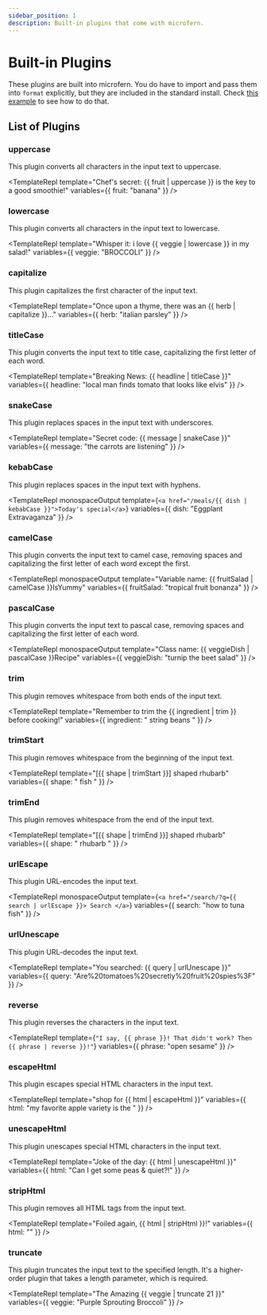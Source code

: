 ```yaml
---
sidebar_position: 1
description: Built-in plugins that come with microfern.
---
```



# Built-in Plugins

These plugins are built into microfern. You do have to import and pass them into
`format` explicitly, but they are included in the standard install.
Check [this example](http://localhost:3000/docs/intro#plugins) to see how to do that.

## List of Plugins

### uppercase
This plugin converts all characters in the input text to uppercase.

<TemplateRepl
      template="Chef's secret: {{ fruit | uppercase }} is the key to a good smoothie!"
      variables={{ fruit: "banana" }}
/>

### lowercase
This plugin converts all characters in the input text to lowercase.

<TemplateRepl
      template="Whisper it: i love {{ veggie | lowercase }} in my salad!"
      variables={{ veggie: "BROCCOLI" }}
/>

### capitalize
This plugin capitalizes the first character of the input text.

<TemplateRepl
      template="Once upon a thyme, there was an {{ herb | capitalize }}..."
      variables={{ herb: "italian parsley" }}
/>

### titleCase
This plugin converts the input text to title case, capitalizing the first letter of each word.

<TemplateRepl
      template="Breaking News: {{ headline | titleCase }}"
      variables={{ headline: "local man finds tomato that looks like elvis" }}
/>

### snakeCase
This plugin replaces spaces in the input text with underscores.

<TemplateRepl
      template="Secret code: {{ message | snakeCase }}"
      variables={{ message: "the carrots are listening" }}
/>

### kebabCase
This plugin replaces spaces in the input text with hyphens.

<TemplateRepl
      monospaceOutput
      template={`<a href="/meals/{{ dish | kebabCase }}">Today's special</a>`}
      variables={{ dish: "Eggplant Extravaganza" }}
/>

### camelCase
This plugin converts the input text to camel case, removing spaces and capitalizing the first letter of each word except the first.

<TemplateRepl
      monospaceOutput
      template="Variable name: {{ fruitSalad | camelCase }}IsYummy"
      variables={{ fruitSalad: "tropical fruit bonanza" }}
/>

### pascalCase
This plugin converts the input text to pascal case, removing spaces and capitalizing the first letter of each word.

<TemplateRepl
      monospaceOutput
      template="Class name: {{ veggieDish | pascalCase }}Recipe"
      variables={{ veggieDish: "turnip the beet salad" }}
/>

### trim
This plugin removes whitespace from both ends of the input text.

<TemplateRepl
      template="Remember to trim the {{ ingredient | trim }} before cooking!"
      variables={{ ingredient: "  string beans  " }}
/>

### trimStart
This plugin removes whitespace from the beginning of the input text.

<TemplateRepl
      template="[{{ shape | trimStart }}] shaped rhubarb"
      variables={{ shape: " fish " }}
/>

### trimEnd
This plugin removes whitespace from the end of the input text.

<TemplateRepl
      template="[{{ shape | trimEnd }}] shaped rhubarb"
      variables={{ shape: " rhubarb " }}
/>

### urlEscape
This plugin URL-encodes the input text.

<TemplateRepl
      monospaceOutput
      template={`<a href="/search/?q={{ search | urlEscape }}> Search </a>`}
      variables={{ search: "how to tuna fish" }}
/>

### urlUnescape
This plugin URL-decodes the input text.

<TemplateRepl
      template="You searched: {{ query | urlUnescape }}"
      variables={{ query: "Are%20tomatoes%20secretly%20fruit%20spies%3F" }}
/>

### reverse
This plugin reverses the characters in the input text.

<TemplateRepl
      template={`"I say, {{ phrase }}! That didn't work? Then {{ phrase | reverse }}!"`}
      variables={{ phrase: "open sesame" }}
/>

### escapeHtml
This plugin escapes special HTML characters in the input text.

<TemplateRepl
      template="shop for {{ html | escapeHtml }}"
      variables={{ html: "my favorite apple variety is the <script>bobby tables apple</script>" }}
/>

### unescapeHtml
This plugin unescapes special HTML characters in the input text.

<TemplateRepl
      template="Joke of the day: {{ html | unescapeHtml }}"
      variables={{ html: "Can I get some peas &amp; quiet?!" }}
/>

### stripHtml
This plugin removes all HTML tags from the input text.

<TemplateRepl
      template="Foiled again, {{ html | stripHtml }}!"
      variables={{ html: "<script>baked potato</script>" }}
/>

### truncate
This plugin truncates the input text to the specified length. It's a higher-order plugin that takes a length parameter, which is required.

<TemplateRepl
      template="The Amazing {{ veggie | truncate 21 }}"
      variables={{ veggie: "Purple Sprouting Broccoli" }}
/>
